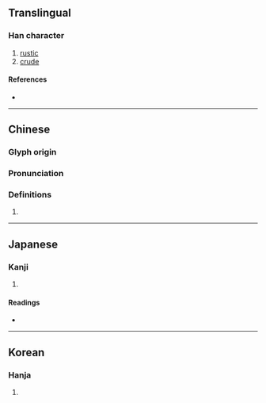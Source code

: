 {{character info/new}}
==Translingual==

===Han character===
{{Han char|rn=102|rad=田|as=07|sn=12|four=63047|canj=WICE|ids=⿰田夋}}

# [[rustic]]
# [[crude]]

====References====
* {{Han ref|kx=0763.170|dkj=21865|dj=1173.040|hdz=42545.010|uh=756F|ud=30063|bh=DAAD|bd=55981}}

----

==Chinese==
{{zh-forms}}

===Glyph origin===
{{Han etym}}

===Pronunciation===
{{zh-pron
|m=jùn
|m-s=
|dg=
|c=jeun3
|c-t=
|g=
|h=pfs=
|j=
|mb=
|md=
|mn=
|mn-t=
|w=
|x=
|mc=y
|oc=y
|cat=n
}}

{{attention|yue|Cantonese pronunciation 'jeun3' not found in the entry 畯.}}
===Definitions===
{{zh-hanzi}}

# {{rfdef|lang=zh}}

----

==Japanese==

===Kanji===
{{ja-kanji|grade=|rs=田07}}

# {{defn|lang=ja|sort=田07}}

====Readings====
* {{ja-readings|on=[[しゅん]] (shun)|kun=|nanori=}}

----

==Korean==

===Hanja===
{{ko-hanja|hangeul=준|eumhun=|rv=jun|mr=chun|y=cwun}}

# {{defn|lang=ko|sort=田07}}